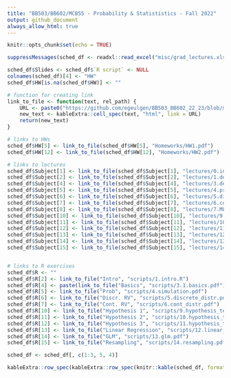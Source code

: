 ```yaml
---
title: "BB503/BB602/MCB55 - Probability & Statististics - Fall 2022"
output: github_document
always_allow_html: true
---
```


```r
knitr::opts_chunk$set(echo = TRUE)
```

```r
suppressMessages(sched_df <- readxl::read_excel("misc/grad_lectures.xlsx"))

sched_df$Slides <- sched_df$`R script` <- NULL
colnames(sched_df)[4] <- "HW"
sched_df$HW[is.na(sched_df$HW)] <- ""

# function for creating link
link_to_file <- function(text, rel_path) {
    URL <- paste0("https://github.com/egeulgen/BB503_BB602_22_23/blob/main/", rel_path)
    new_text <- kableExtra::cell_spec(text, "html", link = URL)
    return(new_text)
}

# links to HWs
sched_df$HW[5] <- link_to_file(sched_df$HW[5], "Homeworks/HW1.pdf")
sched_df$HW[12] <- link_to_file(sched_df$HW[12], "Homeworks/HW2.pdf")

# links to lectures
sched_df$Subject[1] <- link_to_file(sched_df$Subject[1], "lectures/0.intro.pdf")
sched_df$Subject[2] <- link_to_file(sched_df$Subject[2], "lectures/1.descriptive.pdf")
sched_df$Subject[4] <- link_to_file(sched_df$Subject[4], "lectures/3.descriptive.pdf")
sched_df$Subject[5] <- link_to_file(sched_df$Subject[5], "lectures/4.probability.pdf")
sched_df$Subject[6] <- link_to_file(sched_df$Subject[6], "lectures/5.discrete_distributions.pdf")
sched_df$Subject[7] <- link_to_file(sched_df$Subject[7], "lectures/6.continuous_distributions.pdf")
sched_df$Subject[8] <- link_to_file(sched_df$Subject[8], "lectures/7.MLE_LLN_CLT.pdf")
sched_df$Subject[10] <- link_to_file(sched_df$Subject[10], "lectures/9.hypothesis.pdf")
sched_df$Subject[11] <- link_to_file(sched_df$Subject[11], "lectures/10.ANOVA_chi_squared.pdf")
sched_df$Subject[12] <- link_to_file(sched_df$Subject[12], "lectures/11.nonparametric_multiple_testing.pdf")
sched_df$Subject[13] <- link_to_file(sched_df$Subject[13], "lectures/12.Missing_power_linear_regression.pdf")
sched_df$Subject[14] <- link_to_file(sched_df$Subject[14], "lectures/13.glm.pdf")
sched_df$Subject[15] <- link_to_file(sched_df$Subject[15], "lectures/14.resampling.pdf")


# links to R exercises
sched_df$R <- ""
sched_df$R[2] <- link_to_file("Intro", "scripts/1.intro.R")
sched_df$R[4] <- paste(link_to_file("Basics", "scripts/3.1.basics.pdf"), "/", link_to_file("EDA", "scripts/3.2.EDA.pdf"))
sched_df$R[5] <- link_to_file("Prob", "scripts/4.simulation.pdf")
sched_df$R[6] <- link_to_file("Discr. RV", "scripts/5.discrete_distr.pdf")
sched_df$R[7] <- link_to_file("Cont. RV", "scripts/6.cont_distr.pdf")
sched_df$R[10] <- link_to_file("Hypothesis 1", "scripts/9.hypothesis_tests_1.pdf")
sched_df$R[11] <- link_to_file("Hypothesis 2", "scripts/10.hypothesis_tests_2.pdf")
sched_df$R[12] <- link_to_file("Hypothesis 3", "scripts/11.hypothesis_tests_3.pdf")
sched_df$R[13] <- link_to_file("Linear Regression", "scripts/12.linear_regression.pdf")
sched_df$R[14] <- link_to_file("GLM", "scripts/13.glm.pdf")
sched_df$R[15] <- link_to_file("Resampling", "scripts/14.resampling.pdf")

sched_df <- sched_df[, c(1:3, 5, 4)]

kableExtra::row_spec(kableExtra::row_spec(knitr::kable(sched_df, format = "html", escape = FALSE), which(grepl("Midterm", sched_df$Subject)), bold = TRUE, background = "#F4B41A"), nrow(sched_df), bold = TRUE, background = "#E2725A")
```
